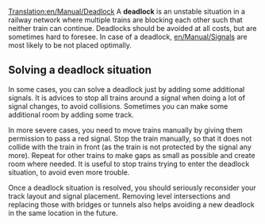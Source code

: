 [[Translation:en/Manual/Deadlock]]
A '''deadlock''' is an unstable situation in a railway network where multiple trains are blocking each other such that neither train can continue. Deadlocks should be avoided at all costs, but are sometimes hard to foresee. In case of a deadlock, [[en/Manual/Signals]] are most likely to be not placed optimally.

== Solving a deadlock situation ==

In some cases, you can solve a deadlock just by adding some additional signals. It is advices to stop all trains around a signal when doing a lot of signal changes, to avoid collisions. Sometimes you can make some additional room by adding some track.

In more severe cases, you need to move trains manually by giving them permission to pass a red signal. Stop the train manually, so that it does not collide with the train in front (as the train is not protected by the signal any more). Repeat for other trains to make gaps as small as possible and create room where needed. It is useful to stop trains trying to enter the deadlock situation, to avoid even more trouble.

Once a deadlock situation is resolved, you should seriously reconsider your track layout and signal placement. Removing level intersections and replacing those with bridges or tunnels also helps avoiding a new deadlock in the same location in the future.